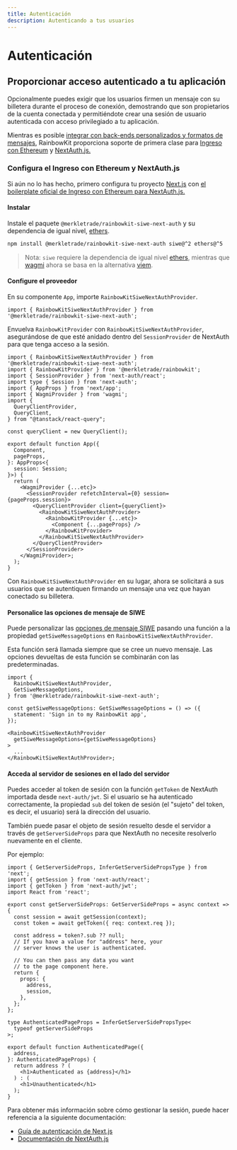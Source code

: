 ```yaml
---
title: Autenticación
description: Autenticando a tus usuarios
---
```


# Autenticación

## Proporcionar acceso autenticado a tu aplicación

Opcionalmente puedes exigir que los usuarios firmen un mensaje con su billetera durante el proceso de conexión, demostrando que son propietarios de la cuenta conectada y permitiéndote crear una sesión de usuario autenticada con acceso privilegiado a tu aplicación.

Mientras es posible [integrar con back-ends personalizados y formatos de mensajes,](/docs/autenticación-personalizada) RainbowKit proporciona soporte de primera clase para [Ingreso con Ethereum](https://login.xyz) y [NextAuth.js.](https://next-auth.js.org)

### Configura el Ingreso con Ethereum y NextAuth.js

Si aún no lo has hecho, primero configura tu proyecto [Next.js](https://nextjs.org) con [el boilerplate oficial de Ingreso con Ethereum para NextAuth.js.](https://docs.login.xyz/integraciones/nextauth.js)

#### Instalar

Instale el paquete `@merkletrade/rainbowkit-siwe-next-auth` y su dependencia de igual nivel, [ethers](https://docs.ethers.org/v5/).

```bash
npm install @merkletrade/rainbowkit-siwe-next-auth siwe@^2 ethers@^5
```

> Nota: `siwe` requiere la dependencia de igual nivel [ethers](https://docs.ethers.org/v5/), mientras que [wagmi](https://wagmi.sh/) ahora se basa en la alternativa [viem](https://viem.sh).

#### Configure el proveedor

En su componente `App`, importe `RainbowKitSiweNextAuthProvider`.

```tsx
import { RainbowKitSiweNextAuthProvider } from '@merkletrade/rainbowkit-siwe-next-auth';
```

Envuelva `RainbowKitProvider` con `RainbowKitSiweNextAuthProvider`, asegurándose de que esté anidado dentro del `SessionProvider` de NextAuth para que tenga acceso a la sesión.

```tsx
import { RainbowKitSiweNextAuthProvider } from '@merkletrade/rainbowkit-siwe-next-auth';
import { RainbowKitProvider } from '@merkletrade/rainbowkit';
import { SessionProvider } from 'next-auth/react';
import type { Session } from 'next-auth';
import { AppProps } from 'next/app';
import { WagmiProvider } from 'wagmi';
import {
  QueryClientProvider,
  QueryClient,
} from "@tanstack/react-query";

const queryClient = new QueryClient();

export default function App({
  Component,
  pageProps,
}: AppProps<{
  session: Session;
}>) {
  return (
    <WagmiProvider {...etc}>
      <SessionProvider refetchInterval={0} session={pageProps.session}>
        <QueryClientProvider client={queryClient}>
          <RainbowKitSiweNextAuthProvider>
            <RainbowKitProvider {...etc}>
              <Component {...pageProps} />
            </RainbowKitProvider>
          </RainbowKitSiweNextAuthProvider>
        </QueryClientProvider>
      </SessionProvider>
    </WagmiProvider>;
  );
}
```

Con `RainbowKitSiweNextAuthProvider` en su lugar, ahora se solicitará a sus usuarios que se autentiquen firmando un mensaje una vez que hayan conectado su billetera.

#### Personalice las opciones de mensaje de SIWE

Puede personalizar las [opciones de mensaje SIWE](https://github.com/spruceid/siwe/blob/v1.1.6/packages/siwe/lib/client.ts#L29) pasando una función a la propiedad `getSiweMessageOptions` en `RainbowKitSiweNextAuthProvider`.

Esta función será llamada siempre que se cree un nuevo mensaje. Las opciones devueltas de esta función se combinarán con las predeterminadas.

```tsx
import {
  RainbowKitSiweNextAuthProvider,
  GetSiweMessageOptions,
} from '@merkletrade/rainbowkit-siwe-next-auth';

const getSiweMessageOptions: GetSiweMessageOptions = () => ({
  statement: 'Sign in to my RainbowKit app',
});

<RainbowKitSiweNextAuthProvider
  getSiweMessageOptions={getSiweMessageOptions}
>
  ...
</RainbowKitSiweNextAuthProvider>;
```

#### Acceda al servidor de sesiones en el lado del servidor

Puedes acceder al token de sesión con la función `getToken` de NextAuth importada desde `next-auth/jwt`. Si el usuario se ha autenticado correctamente, la propiedad `sub` del token de sesión (el "sujeto" del token, es decir, el usuario) será la dirección del usuario.

También puede pasar el objeto de sesión resuelto desde el servidor a través de `getServerSideProps` para que NextAuth no necesite resolverlo nuevamente en el cliente.

Por ejemplo:

```tsx
import { GetServerSideProps, InferGetServerSidePropsType } from 'next';
import { getSession } from 'next-auth/react';
import { getToken } from 'next-auth/jwt';
import React from 'react';

export const getServerSideProps: GetServerSideProps = async context => {
  const session = await getSession(context);
  const token = await getToken({ req: context.req });

  const address = token?.sub ?? null;
  // If you have a value for "address" here, your
  // server knows the user is authenticated.

  // You can then pass any data you want
  // to the page component here.
  return {
    props: {
      address,
      session,
    },
  };
};

type AuthenticatedPageProps = InferGetServerSidePropsType<
  typeof getServerSideProps
>;

export default function AuthenticatedPage({
  address,
}: AuthenticatedPageProps) {
  return address ? (
    <h1>Authenticated as {address}</h1>
  ) : (
    <h1>Unauthenticated</h1>
  );
}
```

Para obtener más información sobre cómo gestionar la sesión, puede hacer referencia a la siguiente documentación:

- [Guía de autenticación de Next.js](https://nextjs.org/docs/authentication)
- [Documentación de NextAuth.js](https://next-auth.js.org)
